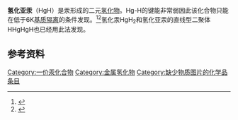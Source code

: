 {{Chembox
| OtherNames = Mercuranyl<br />
Mercurous hydride<br />
Mercury(I) hydride
| Section1 = {{Chembox Identifiers
|  SMILES = [Hg][H]
|  StdInChI = 1S/Hg.H
|  StdInChIKey = DJSHOLCMNYJYSS-UHFFFAOYSA-N
|  CASNo = 13966-62-6
|  CASNo_Ref = {{cascite|correct|CAS}}
}}
| Section2 = {{Chembox Properties
|  Formula = {{Chem|HgH}}
|  MolarMass = 201.60 g mol<sup>-1</sup>
|  ExactMass = 202.978450636 g mol<sup>-1</sup>
}}
| Section3 = {{Chembox Related
|  OtherCpds = [[氢化亚镉|氢化亚镉]]
}}
}}

'''氢化亚汞'''（HgH）是汞形成的二元[[氢化物|氢化物]]。Hg-H的键能非常弱因此该化合物只能在低于6K[[基质隔离|基质隔离]]的条件发现。<ref>{{cite journal|doi=10.1021/cr960151d|title=Hydrides of the Main-Group Metals:  New Variations on an Old Theme|year=2001|last1=Aldridge|first1=Simon|last2=Downs|first2=Anthony J.|journal=Chemical Reviews|volume=101|issue=11|pages=3305–65|pmid=11840988}}</ref><ref>{{cite journal|doi=10.1063/1.1676373|title=Hyperfine Interaction, Chemical Bonding, and Isotope Effect in ZnH, CdH, and HgH Molecules|year=1971|last1=Knight|first1=Lon B.|journal=The Journal of Chemical Physics|volume=55|issue=5|pages=2061}}</ref>氢化汞HgH<sub>2</sub>和氢化亚汞的直线型二聚体HHgHgH也已经用此法发现。

== 参考资料 ==
{{Reflist}}

{{汞化合物}}
{{Inorganic-compound-stub}}

[[Category:一价汞化合物|Category:一价汞化合物]]
[[Category:金属氢化物|Category:金属氢化物]]
[[Category:缺少物质图片的化学品条目|Category:缺少物质图片的化学品条目]]